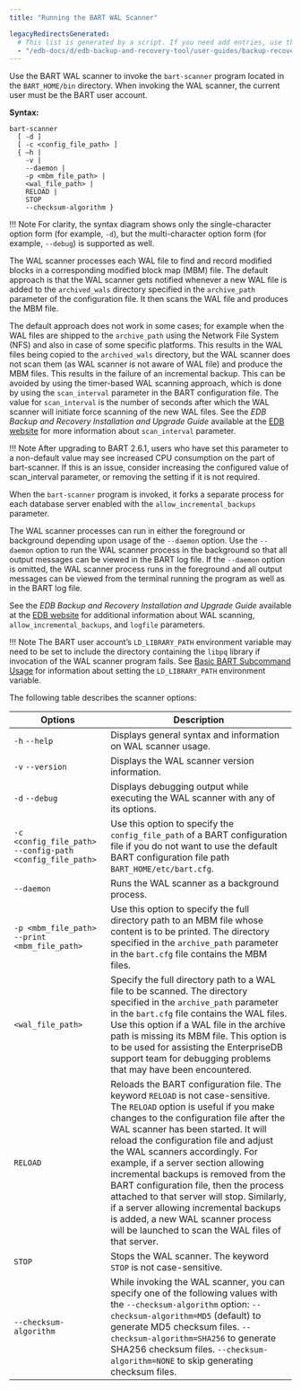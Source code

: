```yaml
---
title: "Running the BART WAL Scanner"

legacyRedirectsGenerated:
  # This list is generated by a script. If you need add entries, use the `legacyRedirects` key.
  - "/edb-docs/d/edb-backup-and-recovery-tool/user-guides/backup-recovery-guide/2.6.1/running_the_bart_wal_scanner.html"
---
```


<div id="running_the_bart_wal_scanner" class="registered_link"></div>

Use the BART WAL scanner to invoke the `bart-scanner` program located in the `BART_HOME/bin` directory. When invoking the WAL scanner, the current user must be the BART user account.

**Syntax:**

```text
bart-scanner
  [ -d ]
  [ -c <config_file_path> ]
  { –h |
    -v |
    --daemon |
    -p <mbm_file_path> |
    <wal_file_path> |
    RELOAD |
    STOP
    --checksum-algorithm }
```

!!! Note
    For clarity, the syntax diagram shows only the single-character option form (for example, `-d`), but the multi-character option form (for example, `--debug`) is supported as well.

The WAL scanner processes each WAL file to find and record modified blocks in a corresponding modified block map (MBM) file. The default approach is that the WAL scanner gets notified whenever a new WAL file is added to the `archived_wals` directory specified in the `archive_path` parameter of the configuration file. It then scans the WAL file and produces the MBM file.

The default approach does not work in some cases; for example when the WAL files are shipped to the `archive_path` using the Network File System (NFS) and also in case of some specific platforms. This results in the WAL files being copied to the `archived_wals` directory, but the WAL scanner does not scan them (as WAL scanner is not aware of WAL file) and produce the MBM files. This results in the failure of an incremental backup. This can be avoided by using the timer-based WAL scanning approach, which is done by using the `scan_interval` parameter in the BART configuration file. The value for `scan_interval` is the number of seconds after which the WAL scanner will initiate force scanning of the new WAL files. See the *EDB Backup and Recovery Installation and Upgrade Guide* available at the [EDB website](/bart/latest/bart_inst/) for more information about `scan_interval` parameter.

!!! Note
    After upgrading to BART 2.6.1, users who have set this parameter to a non-default value may see increased CPU consumption on the part of bart-scanner. If this is an issue, consider increasing the configured value of scan_interval parameter, or removing the setting if it is not required.

When the `bart-scanner` program is invoked, it forks a separate process for each database server enabled with the `allow_incremental_backups` parameter.

The WAL scanner processes can run in either the foreground or background depending upon usage of the `--daemon` option. Use the `--daemon` option to run the WAL scanner process in the background so that all output messages can be viewed in the BART log file. If the `--daemon` option is omitted, the WAL scanner process runs in the foreground and all output messages can be viewed from the terminal running the program as well as in the BART log file.

See the *EDB Backup and Recovery Installation and Upgrade Guide* available at the [EDB website](/bart/latest/bart_inst/) for additional information about WAL scanning, `allow_incremental_backups`, and `logfile` parameters.

!!! Note
    The BART user account’s `LD_LIBRARY_PATH` environment variable may need to be set to include the directory containing the `libpq` library if invocation of the WAL scanner program fails. See [Basic BART Subcommand Usage](03_basic_bart_subcommand_usage/#basic_bart_subcommand_usage) for information about setting the `LD_LIBRARY_PATH` environment variable.

The following table describes the scanner options:

| Options                                                     | Description                                                                                                                                                                                                                                                                                                                                                                                                                                                                                                                                                                                       |
| ----------------------------------------------------------- | ------------------------------------------------------------------------------------------------------------------------------------------------------------------------------------------------------------------------------------------------------------------------------------------------------------------------------------------------------------------------------------------------------------------------------------------------------------------------------------------------------------------------------------------------------------------------------------------------- |
| `-h` `--help`                                               | Displays general syntax and information on WAL scanner usage.                                                                                                                                                                                                                                                                                                                                                                                                                                                                                                                                     |
| `-v` `--version`                                            | Displays the WAL scanner version information.                                                                                                                                                                                                                                                                                                                                                                                                                                                                                                                                                     |
| `-d` `--debug`                                              | Displays debugging output while executing the WAL scanner with any of its options.                                                                                                                                                                                                                                                                                                                                                                                                                                                                                                                |
| `-c <config_file_path>`  `--config-path <config_file_path>` | Use this option to specify the `config_file_path` of a BART configuration file if you do not want to use the default BART configuration file path `BART_HOME/etc/bart.cfg`.                                                                                                                                                                                                                                                                                                                                                                                                                       |
| `--daemon`                                                  | Runs the WAL scanner as a background process.                                                                                                                                                                                                                                                                                                                                                                                                                                                                                                                                                     |
| `-p <mbm_file_path>` `--print <mbm_file_path>`              | Use this option to specify the full directory path to an MBM file whose content is to be printed. The directory specified in the `archive_path` parameter in the `bart.cfg` file contains the MBM files.                                                                                                                                                                                                                                                                                                                                                                                          |
| `<wal_file_path>`                                           | Specify the full directory path to a WAL file to be scanned. The directory specified in the `archive_path` parameter in the `bart.cfg` file contains the WAL files. Use this option if a WAL file in the archive path is missing its MBM file. This option is to be used for assisting the EnterpriseDB support team for debugging problems that may have been encountered.                                                                                                                                                                                                                       |
| `RELOAD`                                                    | Reloads the BART configuration file. The keyword `RELOAD` is not case-sensitive. The `RELOAD` option is useful if you make changes to the configuration file after the WAL scanner has been started. It will reload the configuration file and adjust the WAL scanners accordingly. For example, if a server section allowing incremental backups is removed from the BART configuration file, then the process attached to that server will stop. Similarly, if a server allowing incremental backups is added, a new WAL scanner process will be launched to scan the WAL files of that server. |
| `STOP`                                                      | Stops the WAL scanner. The keyword `STOP` is not case-sensitive.                                                                                                                                                                                                                                                                                                                                                                                                                                                                                                                                  |
| `--checksum-algorithm`                                      | While invoking the WAL scanner, you can specify one of the following values with the `--checksum-algorithm` option: `--checksum-algorithm=MD5` (default) to generate MD5 checksum files. `--checksum-algorithm=SHA256` to generate SHA256 checksum files. `--checksum-algorithm=NONE` to skip generating checksum files.                                                                                                                                                                                                                                                                          |
